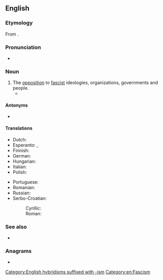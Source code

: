 {{also|antifascism}}
==English==
{{wikipedia}}

===Etymology===
From {{af|en|anti-|fascism}}.

===Pronunciation===
* {{audio|en|En-us-anti-fascism.oga|Audio (US)}}

===Noun===
{{en-noun|-|s}}

# The [[opposition]] to [[fascist]] ideologies, organizations, governments and people.
#* {{quote-book|en|title=Authors take Sides on the Spanish War|author=John Langdon-Davies|passage=Art and '''anti-fascism''' are synonymous.|year=1937}}

====Antonyms====
* {{l|en|fascism}}

====Translations====
{{trans-top|the opposition to fascist ideologies}}
* Dutch: {{t|nl|antifascisme|n}}
* Esperanto: {{t|eo|kontraŭfaŝismo}}, {{t|eo|antifaŝismo}}
* Finnish: {{t|fi|antifasismi}}
* German: {{t+|de|Antifaschismus|m}}
* Hungarian: {{t+|hu|antifasizmus}}
* Italian: {{t+|it|antifascismo|m}}
* Polish: {{t+|pl|antyfaszyzm}}
{{trans-mid}}
* Portuguese: {{t|pt|antifascismo|m}}
* Romanian: {{t+|ro|antifascism|n}}
* Russian: {{t+|ru|антифаши́зм|m}}
* Serbo-Croatian:
*: Cyrillic: {{t|sh|антифашизам|m|sc=Cyrl}}
*: Roman: {{t+|sh|antifašizam|m}}
{{trans-bottom}}

===See also===
* {{l|en|Antifa}}

===Anagrams===
* {{anagrams|en|a=aacfiimnsst|fanaticisms}}

[[Category:English hybridisms suffixed with -ism]]
[[Category:en:Fascism]]